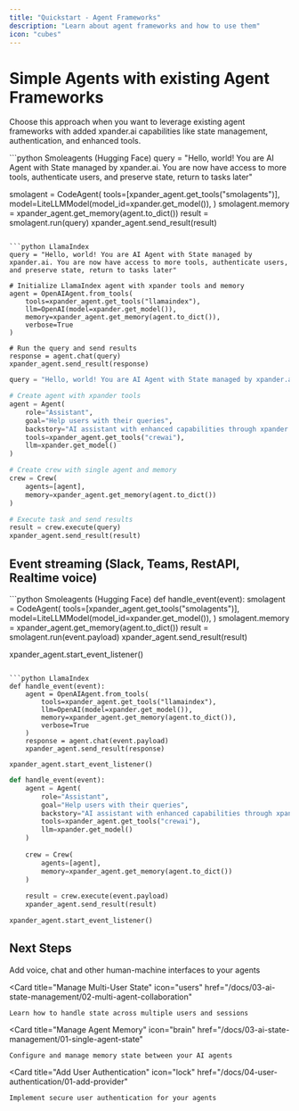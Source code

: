 ```yaml
---
title: "Quickstart - Agent Frameworks"
description: "Learn about agent frameworks and how to use them"
icon: "cubes"
---
```


# Simple Agents with existing Agent Frameworks
Choose this approach when you want to leverage existing agent frameworks with added xpander.ai capabilities like state management, authentication, and enhanced tools.

<CodeGroup>
```python Smoleagents (Hugging Face)
query = "Hello, world! You are AI Agent with State managed by xpander.ai. You are now have access to more tools, authenticate users, and preserve state, return to tasks later"

smolagent = CodeAgent(
		    tools=[xpander_agent.get_tools("smolagents")],
		    model=LiteLLMModel(model_id=xpander.get_model()),
		)
smolagent.memory = xpander_agent.get_memory(agent.to_dict())
result = smolagent.run(query)
xpander_agent.send_result(result)
```

```python LlamaIndex
query = "Hello, world! You are AI Agent with State managed by xpander.ai. You are now have access to more tools, authenticate users, and preserve state, return to tasks later"

# Initialize LlamaIndex agent with xpander tools and memory
agent = OpenAIAgent.from_tools(
    tools=xpander_agent.get_tools("llamaindex"),
    llm=OpenAI(model=xpander.get_model()),
    memory=xpander_agent.get_memory(agent.to_dict()),
    verbose=True
)

# Run the query and send results
response = agent.chat(query)
xpander_agent.send_result(response)
```

```python CrewAI
query = "Hello, world! You are AI Agent with State managed by xpander.ai. You are now have access to more tools, authenticate users, and preserve state, return to tasks later"

# Create agent with xpander tools
agent = Agent(
    role="Assistant",
    goal="Help users with their queries",
    backstory="AI assistant with enhanced capabilities through xpander.ai",
    tools=xpander_agent.get_tools("crewai"),
    llm=xpander.get_model()
)

# Create crew with single agent and memory
crew = Crew(
    agents=[agent],
    memory=xpander_agent.get_memory(agent.to_dict())
)

# Execute task and send results
result = crew.execute(query)
xpander_agent.send_result(result)
```
</CodeGroup>

## Event streaming (Slack, Teams, RestAPI, Realtime voice)

<CodeGroup>
```python Smoleagents (Hugging Face)
def handle_event(event):
		smolagent = CodeAgent(
		    tools=[xpander_agent.get_tools("smolagents")],
		    model=LiteLLMModel(model_id=xpander.get_model()),
		)
		smolagent.memory = xpander_agent.get_memory(agent.to_dict())
    result = smolagent.run(event.payload)
    xpander_agent.send_result(result)

xpander_agent.start_event_listener()
```

```python LlamaIndex
def handle_event(event):
    agent = OpenAIAgent.from_tools(
        tools=xpander_agent.get_tools("llamaindex"),
        llm=OpenAI(model=xpander.get_model()),
        memory=xpander_agent.get_memory(agent.to_dict()),
        verbose=True
    )
    response = agent.chat(event.payload)
    xpander_agent.send_result(response)

xpander_agent.start_event_listener()
```

```python CrewAI
def handle_event(event):
    agent = Agent(
        role="Assistant",
        goal="Help users with their queries",
        backstory="AI assistant with enhanced capabilities through xpander.ai",
        tools=xpander_agent.get_tools("crewai"),
        llm=xpander.get_model()
    )
    
    crew = Crew(
        agents=[agent],
        memory=xpander_agent.get_memory(agent.to_dict())
    )
    
    result = crew.execute(event.payload)
    xpander_agent.send_result(result)

xpander_agent.start_event_listener()
```
</CodeGroup>

## Next Steps
<CardGroup cols={2}>
  <Card 
    title="Add Voice & Chat Interfaces" 
    icon="microphone"
    href="/docs/05-human-interfaces/01-voice-apis"
  >
    Add voice, chat and other human-machine interfaces to your agents
  </Card>

  <Card 
    title="Manage Multi-User State" 
    icon="users"
    href="/docs/03-ai-state-management/02-multi-agent-collaboration"
  >
    Learn how to handle state across multiple users and sessions
  </Card>

  <Card 
    title="Manage Agent Memory" 
    icon="brain"
    href="/docs/03-ai-state-management/01-single-agent-state"
  > 
    Configure and manage memory state between your AI agents
  </Card>

  <Card 
    title="Add User Authentication" 
    icon="lock"
    href="/docs/04-user-authentication/01-add-provider"
  >
    Implement secure user authentication for your agents
  </Card>
</CardGroup> 